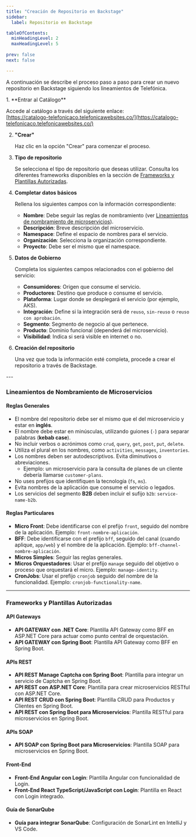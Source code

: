 ```yaml
---
title: "Creación de Repositorio en Backstage" 
sidebar:
  label: Repositorio en Backstage 

tableOfContents:
  minHeadingLevel: 2
  maxHeadingLevel: 5
 
prev: false
next: false

---
```


A continuación se describe el proceso paso a paso para crear un nuevo repositorio en Backstage siguiendo los lineamientos de Telefónica.

<Steps>
1. **Entrar al Catálogo**

   Accede al catálogo a través del siguiente enlace:  
   [https://catalogo-telefonicaco.telefonicawebsites.co/](https://catalogo-telefonicaco.telefonicawebsites.co/)

2. **"Crear"**

   Haz clic en la opción "Crear" para comenzar el proceso.

3. **Tipo de repositorio**

   Se selecciona el tipo de repositorio que deseas utilizar. Consulta los diferentes frameworks disponibles en la sección de [Frameworks y Plantillas Autorizadas](#frameworks-y-plantillas-autorizadas).

4. **Completar datos básicos**

    Rellena los siguientes campos con la información correspondiente:
    - **Nombre**: Debe seguir las reglas de nombramiento (ver [Lineamientos de nombramiento de microservicios](#lineamientos-de-nombramiento-de-microservicios)).
    - **Descripción**: Breve descripción del microservicio.
    - **Namespace**: Define el espacio de nombres para el servicio.
    - **Organización**: Selecciona la organización correspondiente.
    - **Proyecto**: Debe ser el mismo que el namespace.

5. **Datos de Gobierno**

    Completa los siguientes campos relacionados con el gobierno del servicio:

    - **Consumidores**: Origen que consume el servicio.
    - **Productores**: Destino que produce o consume el servicio.
    - **Plataforma**: Lugar donde se desplegará el servicio (por ejemplo, AKS).
    - **Integración**: Define si la integración será de `reuso`, `sin-reuso` o `reuso con aprobación`.
    - **Segmento**: Segmento de negocio al que pertenece.
    - **Producto**: Dominio funcional (dependerá del microservicio).
    - **Visibilidad**: Indica si será visible en internet o no.

6. **Creación del repositorio**
    
    Una vez que toda la información esté completa, procede a crear el repositorio a través de Backstage.

</Steps>
--- 

### Lineamientos de Nombramiento de Microservicios

#### Reglas Generales

- El nombre del repositorio debe ser el mismo que el del microservicio y estar en **inglés**.
- El nombre debe estar en minúsculas, utilizando guiones (`-`) para separar palabras (**kebab case**).
- No incluir verbos o acrónimos como `crud`, `query`, `get`, `post`, `put`, `delete`.
- Utiliza el plural en los nombres, como `activities`, `messages`, `inventories`.
- Los nombres deben ser autodescriptivos. Evita diminutivos o abreviaciones.
  - Ejemplo: un microservicio para la consulta de planes de un cliente debería llamarse `customer-plans`.
- No uses prefijos que identifiquen la tecnología (`fs`, `ms`).
- Evita nombres de la aplicación que consume el servicio o legados.
- Los servicios del segmento **B2B** deben incluir el sufijo `b2b`: `service-name-b2b`.

#### Reglas Particulares

- **Micro Front**: Debe identificarse con el prefijo `front`, seguido del nombre de la aplicación. Ejemplo: `front-nombre-aplicación`.
- **BFF**: Debe identificarse con el prefijo `bff`, seguido del canal (cuando aplique, `app/web`) y el nombre de la aplicación. Ejemplo: `bff-channel-nombre-aplicación`.
- **Micros Simples**: Seguir las reglas generales.
- **Micros Orquestadores**: Usar el prefijo `manage` seguido del objetivo o proceso que orquestará el micro. Ejemplo: `manage-identity`.
- **CronJobs**: Usar el prefijo `cronjob` seguido del nombre de la funcionalidad. Ejemplo: `cronjob-functionality-name`.

---

### Frameworks y Plantillas Autorizadas

#### API Gateways

- **API GATEWAY con .NET Core**: Plantilla API Gateway como BFF en ASP.NET Core para actuar como punto central de orquestación.
- **API GATEWAY con Spring Boot**: Plantilla API Gateway como BFF en Spring Boot.

#### APIs REST

- **API REST Manage Captcha con Spring Boot**: Plantilla para integrar un servicio de Captcha en Spring Boot.
- **API REST con ASP.NET Core**: Plantilla para crear microservicios RESTful con ASP.NET Core.
- **API REST CRUD con Spring Boot**: Plantilla CRUD para Productos y Clientes en Spring Boot.
- **API REST con Spring Boot para Microservicios**: Plantilla RESTful para microservicios en Spring Boot.

#### APIs SOAP

- **API SOAP con Spring Boot para Microservicios**: Plantilla SOAP para microservicios en Spring Boot.

#### Front-End

- **Front-End Angular con Login**: Plantilla Angular con funcionalidad de Login.
- **Front-End React TypeScript/JavaScript con Login**: Plantilla en React con Login integrado.

#### Guía de SonarQube

- **Guía para integrar SonarQube**: Configuración de SonarLint en IntelliJ y VS Code.
